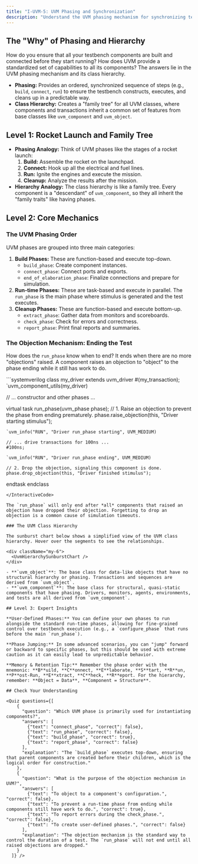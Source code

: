```yaml
---
title: "I-UVM-5: UVM Phasing and Synchronization"
description: "Understand the UVM phasing mechanism for synchronizing testbench execution and the core UVM class hierarchy."
---
```



## The "Why" of Phasing and Hierarchy

How do you ensure that all your testbench components are built and connected before they start running? How does UVM provide a standardized set of capabilities to all its components? The answers lie in the UVM phasing mechanism and its class hierarchy.

- **Phasing:** Provides an ordered, synchronized sequence of steps (e.g., `build`, `connect`, `run`) to ensure the testbench constructs, executes, and cleans up in a predictable way.
- **Class Hierarchy:** Creates a "family tree" for all UVM classes, where components and transactions inherit a common set of features from base classes like `uvm_component` and `uvm_object`.

## Level 1: Rocket Launch and Family Tree

- **Phasing Analogy:** Think of UVM phases like the stages of a rocket launch:
  1.  **Build:** Assemble the rocket on the launchpad.
  2.  **Connect:** Hook up all the electrical and fuel lines.
  3.  **Run:** Ignite the engines and execute the mission.
  4.  **Cleanup:** Analyze the results after the mission.
- **Hierarchy Analogy:** The class hierarchy is like a family tree. Every component is a "descendant" of `uvm_component`, so they all inherit the "family traits" like having phases.

## Level 2: Core Mechanics

### The UVM Phasing Order

UVM phases are grouped into three main categories:
1.  **Build Phases:** These are function-based and execute top-down.
    -   `build_phase`: Create component instances.
    -   `connect_phase`: Connect ports and exports.
    -   `end_of_elaboration_phase`: Finalize connections and prepare for simulation.
2.  **Run-time Phases:** These are task-based and execute in parallel. The `run_phase` is the main phase where stimulus is generated and the test executes.
3.  **Cleanup Phases:** These are function-based and execute bottom-up.
    -   `extract_phase`: Gather data from monitors and scoreboards.
    -   `check_phase`: Check for errors and correctness.
    -   `report_phase`: Print final reports and summaries.

<UvmPhasingDiagram />

### The Objection Mechanism: Ending the Test

How does the `run_phase` know when to end? It ends when there are no more "objections" raised. A component raises an objection to "object" to the phase ending while it still has work to do.

<InteractiveCode>
```systemverilog
class my_driver extends uvm_driver #(my_transaction);
  `uvm_component_utils(my_driver)

  // ... constructor and other phases ...

  virtual task run_phase(uvm_phase phase);
    // 1. Raise an objection to prevent the phase from ending prematurely.
    phase.raise_objection(this, "Driver starting stimulus");

    `uvm_info("RUN", "Driver run_phase starting", UVM_MEDIUM)

    // ... drive transactions for 100ns ...
    #100ns;

    `uvm_info("RUN", "Driver run_phase ending", UVM_MEDIUM)

    // 2. Drop the objection, signaling this component is done.
    phase.drop_objection(this, "Driver finished stimulus");
  endtask
endclass
```
</InteractiveCode>

The `run_phase` will only end after *all* components that raised an objection have dropped their objection. Forgetting to drop an objection is a common cause of simulation timeouts.

### The UVM Class Hierarchy

The sunburst chart below shows a simplified view of the UVM class hierarchy. Hover over the segments to see the relationships.

<div className="my-6">
  <UvmHierarchySunburstChart />
</div>

- **`uvm_object`**: The base class for data-like objects that have no structural hierarchy or phasing. Transactions and sequences are derived from `uvm_object`.
- **`uvm_component`**: The base class for structural, quasi-static components that have phasing. Drivers, monitors, agents, environments, and tests are all derived from `uvm_component`.

## Level 3: Expert Insights

**User-Defined Phases:** You can define your own phases to run alongside the standard run-time phases, allowing for fine-grained control over testbench execution (e.g., a `configure_phase` that runs before the main `run_phase`).

**Phase Jumping:** In some advanced scenarios, you can "jump" forward or backward to specific phases, but this should be used with extreme caution as it can easily lead to unpredictable behavior.

**Memory & Retention Tip:** Remember the phase order with the mnemonic: **B**uild, **C**onnect, **E**laborate, **S**tart, **R**un, **P**ost-Run, **E**xtract, **C**heck, **R**eport. For the hierarchy, remember: **Object = Data**, **Component = Structure**.

## Check Your Understanding

<Quiz questions={[
    {
      "question": "Which UVM phase is primarily used for instantiating components?",
      "answers": [
        {"text": "connect_phase", "correct": false},
        {"text": "run_phase", "correct": false},
        {"text": "build_phase", "correct": true},
        {"text": "report_phase", "correct": false}
      ],
      "explanation": "The `build_phase` executes top-down, ensuring that parent components are created before their children, which is the logical order for construction."
    },
    {
      "question": "What is the purpose of the objection mechanism in UVM?",
      "answers": [
        {"text": "To object to a component's configuration.", "correct": false},
        {"text": "To prevent a run-time phase from ending while components still have work to do.", "correct": true},
        {"text": "To report errors during the check_phase.", "correct": false},
        {"text": "To create user-defined phases.", "correct": false}
      ],
      "explanation": "The objection mechanism is the standard way to control the duration of a test. The `run_phase` will not end until all raised objections are dropped."
    }
  ]} />
